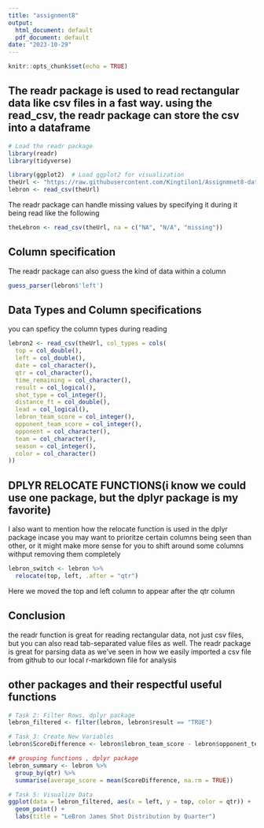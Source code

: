 ---
title: "assignment8"
output:
  html_document: default
  pdf_document: default
date: "2023-10-29"
---

```{r setup, include=FALSE}
knitr::opts_chunk$set(echo = TRUE)
```

## The readr package is used to read rectangular data like csv files in a fast way. using the read_csv, the readr package can store the csv into a dataframe
```{r}
# Load the readr package
library(readr)
library(tidyverse)

library(ggplot2)  # Load ggplot2 for visualization
theUrl <- "https://raw.githubusercontent.com/Kingtilon1/Assignmnet8-data607/main/1_lebron_james_shot_chart_1_2023.csv"
lebron <- read_csv(theUrl)
```
The readr package can handle missing values by specifying it during it being read like the following 
```{r}
theLebron <- read_csv(theUrl, na = c("NA", "N/A", "missing"))
```

## Column specification
The readr package can also guess the kind of data within a column
```{r}
guess_parser(lebron$'left')

```
## Data Types and Column specifications
you can speficy the column types during reading
```{r}
lebron2 <- read_csv(theUrl, col_types = cols(
  top = col_double(),
  left = col_double(),
  date = col_character(),
  qtr = col_character(),
  time_remaining = col_character(),
  result = col_logical(),
  shot_type = col_integer(),
  distance_ft = col_double(),
  lead = col_logical(),
  lebron_team_score = col_integer(),
  opponent_team_score = col_integer(),
  opponent = col_character(),
  team = col_character(),
  season = col_integer(),
  color = col_character()
))
```

## DPLYR RELOCATE FUNCTIONS(i know we could use one package, but the dplyr package is my favorite)
I also want to mention how the relocate function is used in the dplyr package incase you may want to prioritze certain columns being seen than other, or it might make more sense for you to shift around some columns withput removing them completely

```{r}
lebron_switch <- lebron %>%
  relocate(top, left, .after = "qtr")
```

Here we moved the top and left column to appear after the qtr column

## Conclusion
the readr function is great for reading rectangular data, not just csv files, but you can also read tab-separated value files as well. The readr package is great for parsing data as we've seen in how we easily imported a csv file from github to our local r-markdown file for analysis

## other packages and their respectful useful functions
```{r}

# Task 2: Filter Rows, dplyr package
lebron_filtered <- filter(lebron, lebron$result == "TRUE")

# Task 3: Create New Variables
lebron$ScoreDifference <- lebron$lebron_team_score - lebron$opponent_team_score
```

```{r}
## grouping functions , dplyr package
lebron_summary <- lebron %>%
  group_by(qtr) %>%
  summarise(average_score = mean(ScoreDifference, na.rm = TRUE))

# Task 5: Visualize Data
ggplot(data = lebron_filtered, aes(x = left, y = top, color = qtr)) +
  geom_point() +
  labs(title = "LeBron James Shot Distribution by Quarter")

```




